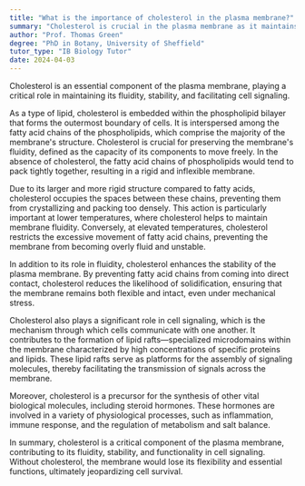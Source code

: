 ```yaml
---
title: "What is the importance of cholesterol in the plasma membrane?"
summary: "Cholesterol is crucial in the plasma membrane as it maintains fluidity and stability, and aids in cell signalling."
author: "Prof. Thomas Green"
degree: "PhD in Botany, University of Sheffield"
tutor_type: "IB Biology Tutor"
date: 2024-04-03
---
```


Cholesterol is an essential component of the plasma membrane, playing a critical role in maintaining its fluidity, stability, and facilitating cell signaling.

As a type of lipid, cholesterol is embedded within the phospholipid bilayer that forms the outermost boundary of cells. It is interspersed among the fatty acid chains of the phospholipids, which comprise the majority of the membrane's structure. Cholesterol is crucial for preserving the membrane's fluidity, defined as the capacity of its components to move freely. In the absence of cholesterol, the fatty acid chains of phospholipids would tend to pack tightly together, resulting in a rigid and inflexible membrane.

Due to its larger and more rigid structure compared to fatty acids, cholesterol occupies the spaces between these chains, preventing them from crystallizing and packing too densely. This action is particularly important at lower temperatures, where cholesterol helps to maintain membrane fluidity. Conversely, at elevated temperatures, cholesterol restricts the excessive movement of fatty acid chains, preventing the membrane from becoming overly fluid and unstable.

In addition to its role in fluidity, cholesterol enhances the stability of the plasma membrane. By preventing fatty acid chains from coming into direct contact, cholesterol reduces the likelihood of solidification, ensuring that the membrane remains both flexible and intact, even under mechanical stress.

Cholesterol also plays a significant role in cell signaling, which is the mechanism through which cells communicate with one another. It contributes to the formation of lipid rafts—specialized microdomains within the membrane characterized by high concentrations of specific proteins and lipids. These lipid rafts serve as platforms for the assembly of signaling molecules, thereby facilitating the transmission of signals across the membrane.

Moreover, cholesterol is a precursor for the synthesis of other vital biological molecules, including steroid hormones. These hormones are involved in a variety of physiological processes, such as inflammation, immune response, and the regulation of metabolism and salt balance.

In summary, cholesterol is a critical component of the plasma membrane, contributing to its fluidity, stability, and functionality in cell signaling. Without cholesterol, the membrane would lose its flexibility and essential functions, ultimately jeopardizing cell survival.
    